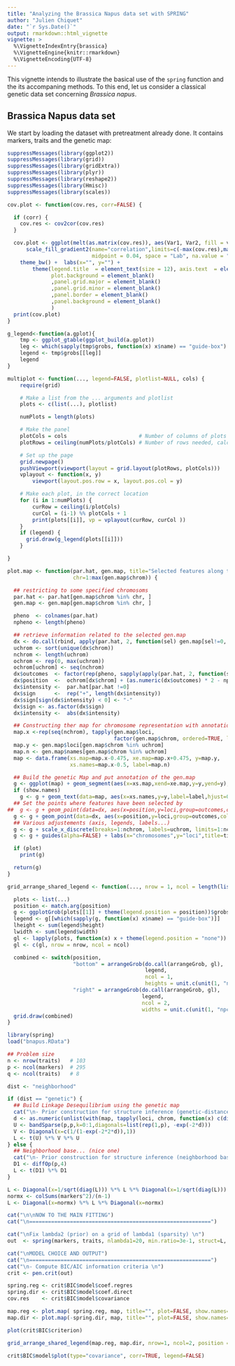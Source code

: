 ```yaml
---
title: "Analyzing the Brassica Napus data set with SPRING"
author: "Julien Chiquet"
date: "`r Sys.Date()`"
output: rmarkdown::html_vignette
vignette: >
  %\VignetteIndexEntry{brassica}
  %\VignetteEngine{knitr::rmarkdown}
  %\VignetteEncoding{UTF-8}
---
```


This vignette intends to illustrate the basical use of the `spring` function and the its accompaning methods. To this end, let us consider a classical genetic data set concerning *Brassica napus*.

## Brassica Napus data set

We start by loading the dataset with pretreatment already done. It contains markers, traits and the genetic map:

```r
suppressMessages(library(ggplot2))
suppressMessages(library(grid))
suppressMessages(library(gridExtra))
suppressMessages(library(plyr))
suppressMessages(library(reshape2))
suppressMessages(library(Hmisc))
suppressMessages(library(scales))

cov.plot <- function(cov.res, corr=FALSE) {

  if (corr) {
    cov.res <- cov2cor(cov.res)
  }

  cov.plot <- ggplot(melt(as.matrix(cov.res)), aes(Var1, Var2, fill = value)) + geom_tile(colour="gray80") +
      scale_fill_gradient2(name="correlation",limits=c(-max(cov.res),max(cov.res)),low = muted("blue"), mid = "white", high = muted("red"),
                           midpoint = 0.04, space = "Lab", na.value = "grey50", guide = "colourbar") +
    theme_bw() +  labs(x="", y="") +
        theme(legend.title  = element_text(size = 12), axis.text  = element_text(size = 12),
              plot.background = element_blank()
              ,panel.grid.major = element_blank()
              ,panel.grid.minor = element_blank()
              ,panel.border = element_blank()
              ,panel.background = element_blank()
              )
  print(cov.plot)
}

g_legend<-function(a.gplot){
    tmp <- ggplot_gtable(ggplot_build(a.gplot))
    leg <- which(sapply(tmp$grobs, function(x) x$name) == "guide-box")
    legend <- tmp$grobs[[leg]]
    legend
}

multiplot <- function(..., legend=FALSE, plotlist=NULL, cols) {
    require(grid)

    # Make a list from the ... arguments and plotlist
    plots <- c(list(...), plotlist)

    numPlots = length(plots)

    # Make the panel
    plotCols = cols                       # Number of columns of plots
    plotRows = ceiling(numPlots/plotCols) # Number of rows needed, calculated from # of cols

    # Set up the page
    grid.newpage()
    pushViewport(viewport(layout = grid.layout(plotRows, plotCols)))
    vplayout <- function(x, y)
        viewport(layout.pos.row = x, layout.pos.col = y)

    # Make each plot, in the correct location
    for (i in 1:numPlots) {
        curRow = ceiling(i/plotCols)
        curCol = (i-1) %% plotCols + 1
        print(plots[[i]], vp = vplayout(curRow, curCol ))
    }
    if (legend) {
      grid.draw(g_legend(plots[[i]]))
    }

}

plot.map <- function(par.hat, gen.map, title="Selected features along the outcomes", plot=TRUE, show.names=TRUE,
                     chr=1:max(gen.map$chrom)) {

  ## restricting to some specified chromosoms
  par.hat <- par.hat[gen.map$chrom %in% chr, ]
  gen.map <- gen.map[gen.map$chrom %in% chr, ]

  pheno  <- colnames(par.hat)
  npheno <- length(pheno)

  ## retrieve information related to the selected gen.map
  dx <- do.call(rbind, apply(par.hat, 2, function(sel) gen.map[sel!=0, ]))
  uchrom <- sort(unique(dx$chrom))
  nchrom <- length(uchrom)
  ochrom <- rep(0, max(uchrom))
  ochrom[uchrom] <- seq(nchrom)
  dx$outcomes  <- factor(rep(pheno, sapply(apply(par.hat, 2, function(sel) gen.map[sel!=0, ]), nrow)), levels=pheno)
  dx$position  <-  ochrom[dx$chrom] + (as.numeric(dx$outcomes) * 2 - npheno - 1) *.35 /npheno
  dx$intensity <-  par.hat[par.hat !=0]
  dx$sign      <-  rep("+", length(dx$intensity))
  dx$sign[sign(dx$intensity) < 0] <- "-"
  dx$sign <- as.factor(dx$sign)
  dx$intensity <-  abs(dx$intensity)

  ## Constructing ther map for chromosome representation with annotation
  map.x <-rep(seq(nchrom), tapply(gen.map$loci,
                                  factor(gen.map$chrom, ordered=TRUE, levels=1:max(uchrom)), length)[uchrom])
  map.y <- gen.map$loci[gen.map$chrom %in% uchrom]
  map.n <- gen.map$names[gen.map$chrom %in% uchrom]
  map <- data.frame(xs.map=map.x-0.475, xe.map=map.x+0.475, y=map.y,
                    xs.names=map.x-0.5, label=map.n)

  ## Build the genetic Map and put annotation of the gen.map
  g <- ggplot(map) + geom_segment(aes(x=xs.map,xend=xe.map,y=y,yend=y), alpha=0.6, colour="#00cc33")
  if (show.names)
    g <- g + geom_text(data=map, aes(x=xs.names,y=y,label=label,hjust=0,vjust=0), size=4, alpha=0.6, colour="#00cc33")
  ## Set the points where features have been selected by
##  g <- g + geom_point(data=dx, aes(x=position,y=loci,group=outcomes,colour=outcomes, size=intensity,shape=sign))
  g <- g + geom_point(data=dx, aes(x=position,y=loci,group=outcomes,colour=outcomes, size=intensity))
  ## Various adjustements (axis, legends, labels...)
  g <- g + scale_x_discrete(breaks=1:nchrom, labels=uchrom, limits=1:nchrom)
  g <- g + guides(alpha=FALSE) + labs(x="chromosomes",y="loci",title=title)

  if (plot)
    print(g)

  return(g)
}

grid_arrange_shared_legend <- function(..., nrow = 1, ncol = length(list(...)), position = c("bottom", "right")) {

  plots <- list(...)
  position <- match.arg(position)
  g <- ggplotGrob(plots[[1]] + theme(legend.position = position))$grobs
  legend <- g[[which(sapply(g, function(x) x$name) == "guide-box")]]
  lheight <- sum(legend$height)
  lwidth <- sum(legend$width)
  gl <- lapply(plots, function(x) x + theme(legend.position = "none"))
  gl <- c(gl, nrow = nrow, ncol = ncol)

  combined <- switch(position,
                     "bottom" = arrangeGrob(do.call(arrangeGrob, gl),
                                            legend,
                                            ncol = 1,
                                            heights = unit.c(unit(1, "npc") - lheight, lheight)),
                     "right" = arrangeGrob(do.call(arrangeGrob, gl),
                                           legend,
                                           ncol = 2,
                                           widths = unit.c(unit(1, "npc") - lwidth, lwidth)))
  grid.draw(combined)
}
```


```r
library(spring)
load("bnapus.RData")

## Problem size
n <- nrow(traits)   # 103
p <- ncol(markers)  # 295
q <- ncol(traits)   # 8

dist <- "neighborhood"

if (dist == "genetic") {
  ## Build Linkage Desequilibrium using the genetic map
  cat("\n- Prior construction for structure inference (genetic-distance based)...")
  d <- as.numeric(unlist(with(map, tapply(loci, chrom, function(x) c(diff(x), Inf)) ))) ; d <- d[-p]
  U <- bandSparse(p,p,k=0:1,diagonals=list(rep(1,p), -exp(-2*d)))
  V <- Diagonal(x=c(1/(1-exp(-2*2*d)),1))
  L <- t(U) %*% V %*% U
} else {
  ## Neighborhood base... (nice one)
  cat("\n- Prior construction for structure inference (neighborhood based)...")
  D1 <- diffOp(p,4)
  L <- t(D1) %*% D1
}

L <- Diagonal(x=1/sqrt(diag(L))) %*% L %*% Diagonal(x=1/sqrt(diag(L)))
normx <- colSums(markers^2)/(n-1)
L <- Diagonal(x=normx) %*% L %*% Diagonal(x=normx)

cat("\n\nNOW TO THE MAIN FITTING")
cat("\n==========================================================")

cat("\nFix lambda2 (prior) on a grid of lambda1 (sparsity) \n")
out  <- spring(markers, traits, nlambda1=20, min.ratio=3e-1, struct=L, lambda2=c(10^seq(3,-3,len=7),0))

cat("\nMODEL CHOICE AND OUTPUT")
cat("\n==========================================================")
cat("\n- Compute BIC/AIC information criteria \n")
crit <- pen.crit(out)

spring.reg <- crit$BIC$model$coef.regres
spring.dir <- crit$BIC$model$coef.direct
cov.res    <- crit$BIC$model$covariance

map.reg <- plot.map( spring.reg, map, title="", plot=FALSE, show.names=TRUE, chr=c(2,8,10))
map.dir <- plot.map(-spring.dir, map, title="", plot=FALSE, show.names=TRUE, chr=c(2,8,10))
```

```r
plot(crit$BIC$criterion)
```


```r
grid_arrange_shared_legend(map.reg, map.dir, nrow=1, ncol=2, position = "right")
```


```r
crit$BIC$model$plot(type="covariance", corr=TRUE, legend=FALSE)
```

